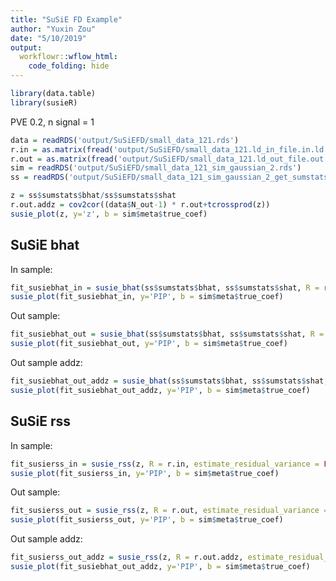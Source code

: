 ```yaml
---
title: "SuSiE FD Example"
author: "Yuxin Zou"
date: "5/10/2019"
output:   
  workflowr::wflow_html:
    code_folding: hide
---
```


```r
library(data.table)
library(susieR)
```

PVE 0.2, n signal = 1

```r
data = readRDS('output/SuSiEFD/small_data_121.rds')
r.in = as.matrix(fread('output/SuSiEFD/small_data_121.ld_in_file.in.ld'))
r.out = as.matrix(fread('output/SuSiEFD/small_data_121.ld_out_file.out.ld'))
sim = readRDS('output/SuSiEFD/small_data_121_sim_gaussian_2.rds')
ss = readRDS('output/SuSiEFD/small_data_121_sim_gaussian_2_get_sumstats_1.rds')
```

```r
z = ss$sumstats$bhat/ss$sumstats$shat
r.out.addz = cov2cor((data$N_out-1) * r.out+tcrossprod(z))
susie_plot(z, y='z', b = sim$meta$true_coef)
```

## SuSiE bhat

In sample:
```r
fit_susiebhat_in = susie_bhat(ss$sumstats$bhat, ss$sumstats$shat, R = r.in, n = data$N_in, estimate_residual_variance = FALSE, L=5)
susie_plot(fit_susiebhat_in, y='PIP', b = sim$meta$true_coef)
```

Out sample:
```r
fit_susiebhat_out = susie_bhat(ss$sumstats$bhat, ss$sumstats$shat, R = r.out, n = data$N_in, estimate_residual_variance = FALSE, L=5)
susie_plot(fit_susiebhat_out, y='PIP', b = sim$meta$true_coef)
```

Out sample addz:
```r
fit_susiebhat_out_addz = susie_bhat(ss$sumstats$bhat, ss$sumstats$shat, R = r.out.addz, n = data$N_in, estimate_residual_variance = FALSE, L=5)
susie_plot(fit_susiebhat_out_addz, y='PIP', b = sim$meta$true_coef)
```

## SuSiE rss

In sample:
```r
fit_susierss_in = susie_rss(z, R = r.in, estimate_residual_variance = FALSE, L=5, lambda = 0.1)
susie_plot(fit_susierss_in, y='PIP', b = sim$meta$true_coef)
```

Out sample:
```r
fit_susierss_out = susie_rss(z, R = r.out, estimate_residual_variance = FALSE, L=5, lambda=2)
susie_plot(fit_susierss_out, y='PIP', b = sim$meta$true_coef)
```

Out sample addz:
```r
fit_susierss_out_addz = susie_rss(z, R = r.out.addz, estimate_residual_variance = FALSE, L=5, lambda = 0.1)
susie_plot(fit_susiebhat_out_addz, y='PIP', b = sim$meta$true_coef)
```
